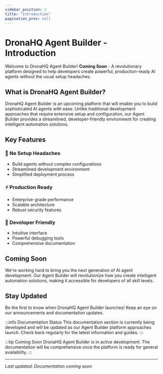 ```yaml
---
sidebar_position: 2
title: "Introduction"
pagination_prev: null
---
```


# DronaHQ Agent Builder - Introduction

Welcome to DronaHQ Agent Builder! **Coming Soon** - A revolutionary platform designed to help developers create powerful, production-ready AI agents without the usual setup headaches.

## What is DronaHQ Agent Builder?

DronaHQ Agent Builder is an upcoming platform that will enable you to build sophisticated AI agents with ease. Unlike traditional development approaches that require extensive setup and configuration, our Agent Builder provides a streamlined, developer-friendly environment for creating intelligent automation solutions.

## Key Features

### 🚀 **No Setup Headaches**
- Build agents without complex configurations
- Streamlined development environment
- Simplified deployment process

### ⚡ **Production Ready**
- Enterprise-grade performance
- Scalable architecture
- Robust security features

### 🎯 **Developer Friendly**
- Intuitive interface
- Powerful debugging tools
- Comprehensive documentation

## Coming Soon

We're working hard to bring you the next generation of AI agent development. Our Agent Builder will revolutionize how you create intelligent automation solutions, making it accessible for developers of all skill levels.

## Stay Updated

Be the first to know when DronaHQ Agent Builder launches! Keep an eye on our announcements and documentation updates.

:::info Documentation Status
This documentation section is currently being developed and will be updated as our Agent Builder platform approaches launch. Check back regularly for the latest information and guides.
:::

:::tip Coming Soon
DronaHQ Agent Builder is in active development. The documentation will be comprehensive once the platform is ready for general availability.
:::

---

*Last updated: Documentation coming soon*

